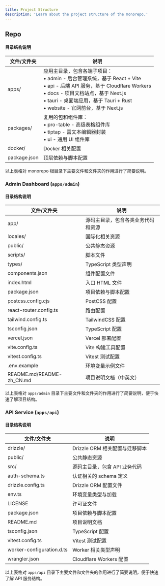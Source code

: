 ```yaml
---
title: Project Structure
description: 'Learn about the project structure of the monorepo.'
---
```




## Repo

<Files>
  <Folder name="apps" defaultOpen>
    <File name="admin" />
    <File name="api" />
    <File name="docs" />
    <File name="tauri" />
    <File name="website" />
  </Folder>
  <Folder name="packages">
    <File name="pro-table" />
    <File name="tiptap" />
    <File name="ui" />
  </Folder>
  <File name="docker" />
  <File name="package.json" />
</Files>

#### 目录结构说明

| 文件/文件夹     | 说明                         |
|----------------|------------------------------|
| apps/          | 应用主目录，包含各端子项目：<br/>• admin - 后台管理系统，基于 React + Vite<br/>• api - 后端 API 服务，基于 Cloudflare Workers<br/>• docs - 项目文档站点，基于 Next.js<br/>• tauri - 桌面端应用，基于 Tauri + Rust<br/>• website - 官网前台，基于 Next.js |
| packages/      | 复用的包和组件库：<br/>• pro-table - 高级表格组件库<br/>• tiptap - 富文本编辑器封装<br/>• ui - 通用 UI 组件库 |
| docker/        | Docker 相关配置               |
| package.json   | 顶层依赖与脚本配置            |

以上表格对 monorepo 根目录下主要文件和文件夹的作用进行了简要说明。

### Admin Dashboard (`apps/admin`)

<Files>
  <Folder name="app">
    <File name="entry.client.tsx" />
    <File name="env.ts" />
    <File name="framer-lazy-feature.ts" />
    <File name="root.tsx" />
    <File name="routes.ts" />
    <File name="assets" />
    <File name="atoms" />
    <File name="components" />
    <File name="constants" />
    <File name="hooks" />
    <File name="i18n" />
    <File name="lib" />
    <File name="providers" />
    <File name="routes" />
    <File name="schema" />
    <File name="styles" />
    <File name="tests" />
  </Folder>
  <Folder name="locales">
    <File name="en" />
    <File name="zh-CN" />
  </Folder>
  <Folder name="public">
  </Folder>
  <Folder name="scripts">
    <File name="lib.ts" />
  </Folder>
  <Folder name="types">
    <File name="global.d.ts" />
    <File name="i18next.d.ts" />
    <File name="vite-env.d.ts" />
  </Folder>
  <File name="components.json" />
  <File name="index.html" />
  <File name="package.json" />
  <File name="postcss.config.cjs" />
  <File name="react-router.config.ts" />
  <File name="tailwind.config.ts" />
  <File name="tsconfig.json" />
  <File name="vercel.json" />
  <File name="vite.config.ts" />
  <File name="vitest.config.ts" />
  <File name=".env.example" />
  <File name="README-zh_CN.md" />
  <File name="README.md" />
</Files>

#### 目录结构说明

| 文件/文件夹                | 说明                         |
|--------------------------|------------------------------|
| app/                     | 源码主目录，包含各类业务代码和资源 |
| locales/                 | 国际化相关资源                |
| public/                  | 公共静态资源                  |
| scripts/                 | 脚本文件                      |
| types/                   | TypeScript 类型声明            |
| components.json          | 组件配置文件                  |
| index.html               | 入口 HTML 文件                |
| package.json             | 项目依赖与脚本配置            |
| postcss.config.cjs       | PostCSS 配置                  |
| react-router.config.ts   | 路由配置                      |
| tailwind.config.ts       | TailwindCSS 配置              |
| tsconfig.json            | TypeScript 配置               |
| vercel.json              | Vercel 部署配置               |
| vite.config.ts           | Vite 构建工具配置             |
| vitest.config.ts         | Vitest 测试配置               |
| .env.example             | 环境变量示例文件              |
| README.md/README-zh_CN.md| 项目说明文档（中英文）         |

以上表格对 `apps/admin` 目录下主要文件和文件夹的作用进行了简要说明，便于快速了解项目结构。

### API Service (`apps/api`)

<Files>
  <Folder name="drizzle" />
  <Folder name="public" />
  <Folder name="src">
    <File name="index.test.ts" />
  </Folder>
  <File name="auth-schema.ts" />
  <File name="drizzle.config.ts" />
  <File name="env.ts" />
  <File name="LICENSE" />
  <File name="package.json" />
  <File name="README.md" />
  <File name="tsconfig.json" />
  <File name="vitest.config.ts" />
  <File name="worker-configuration.d.ts" />
  <File name="wrangler.json" />
</Files>

#### 目录结构说明

| 文件/文件夹                | 说明                         |
|--------------------------|------------------------------|
| drizzle/                 | Drizzle ORM 相关配置与迁移脚本 |
| public/                  | 公共静态资源                  |
| src/                     | 源码主目录，包含 API 业务代码  |
| auth-schema.ts           | 认证相关的 schema 定义         |
| drizzle.config.ts        | Drizzle ORM 配置文件           |
| env.ts                   | 环境变量类型与加载             |
| LICENSE                  | 许可证文件                    |
| package.json             | 项目依赖与脚本配置            |
| README.md                | 项目说明文档                  |
| tsconfig.json            | TypeScript 配置               |
| vitest.config.ts         | Vitest 测试配置               |
| worker-configuration.d.ts| Worker 相关类型声明           |
| wrangler.json            | Cloudflare Workers 配置        |

以上表格对 `apps/api` 目录下主要文件和文件夹的作用进行了简要说明，便于快速了解 API 服务结构。
